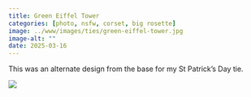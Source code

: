 ```yaml
---
title: Green Eiffel Tower
categories: [photo, nsfw, corset, big rosette]
image: ../www/images/ties/green-eiffel-tower.jpg
image-alt: ""
date: 2025-03-16
---
```


This was an alternate design from the base for my St Patrick's Day tie.

![](../www/images/ties/green-eiffel-tower.jpg)

